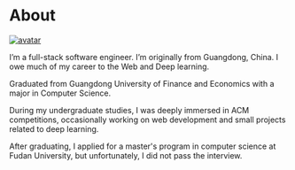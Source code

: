 
# About

<a href="https://twitter.com/zhousongjie" target="_blank">
  <Image
    src="/images/avatar.jpeg"
    alt="avatar"
    className="rounded-full bg-gray-100 block mt-2 mb-5 mx-auto sm:float-right sm:ml-5 sm:mb-5"
    unoptimized
    width={160}
    height={160}
    priority
  />
</a>

I&rsquo;m a full-stack software engineer. I&rsquo;m originally
from Guangdong, China. I owe much of my career to the Web
and Deep learning.

Graduated from Guangdong University of Finance and Economics with a major in Computer Science.

During my undergraduate studies, I was deeply immersed in ACM competitions, occasionally
working on web development and small projects related to deep learning.

After graduating, I applied for a master's program in computer science at Fudan University, but unfortunately, I did not pass the interview.

